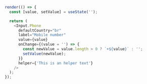```javascript state
render(() => {
  const [value, setValue] = useState('');

  return (
    <Input.Phone
      defaultCountry="br"
      label="Mobile number"
      value={value}
      onChange={(value = '') => {
        const newValue = value.length > 0 ? `+${value}` : '';
        setValue(newValue);
      }}
      helper={'This is an helper text'}
    />
  );
});
```
